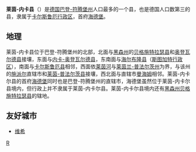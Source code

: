 {{noteTA
|G1=DE
|G2=Landkreis
}}

{{德国县级行政单位
| 县徽图 = Image:COA Rhein-Neckar-Kreis.svg
| 在德国内的位置图 = Image:Lage des Rhein-Neckar-Kreises in Deutschland.png
| 所属联邦州 = 巴登-符腾堡州
| 所属行政区 = 卡尔斯鲁厄行政区
| 首府 = 海德堡
| 面积 = 1061.72
| 人口 = 548,355
| 统计时间 = 2019年12月31日
| 人口密度 = 520
| 汽车牌号 = HD
| 下设城镇 = 17个市、37个镇
| 政府地址 = Kurfürstenanlage 38-40<br />69115 Heidelberg
| 政府网站 = www.rhein-neckar-kreis.de
| 在州内的位置图 = File:HD (Lkr) in Baden-Württemberg.svg
}}

'''莱茵-内卡县'''（{{lang-de|Rhein-Neckar-Kreis}}）是[[德国|德国]][[巴登-符腾堡州|巴登-符腾堡州]]人口最多的一个县，也是德国人口数第三的县，隶属于[[卡尔斯鲁厄行政区|卡尔斯鲁厄行政区]]，首府[[海德堡|海德堡]]。

== 地理 ==
莱茵-内卡县位于巴登-符腾堡州的北部，北面与[[黑森州|黑森州]]的[[贝格施特拉瑟县|贝格施特拉瑟县]]和[[奥登瓦尔德县|奥登瓦尔德县]]接壤，东面与[[内卡-奥登瓦尔德县|内卡-奥登瓦尔德县]]，东南面与[[海尔布隆县|海尔布隆县]]（[[斯图加特行政区|斯图加特行政区]]），南面与[[卡尔斯鲁厄县|卡尔斯鲁厄县]]相邻，西面依[[莱茵河|莱茵河]]与[[莱茵兰-普法尔茨州|莱茵兰-普法尔茨州]]为界，与该州的[[施派尔|施派尔]]直辖市和[[莱茵-普法尔茨县|莱茵-普法尔茨县]]接壤，西北面与直辖市[[曼海姆|曼海姆]]相邻。莱茵-内卡尔县的首府[[海德堡|海德堡]]同时也是巴登-符腾堡州的直辖市，海德堡虽然位于莱茵-内卡尔县境内，但行政上并不隶属于莱茵-内卡尔县。莱茵-内卡尔县境内还有[[黑森州|黑森州]][[贝格施特拉瑟县|贝格施特拉瑟县]]的辖地。

==友好城市==
* {{FRA}} [[维希|维希]]
{{巴登-符腾堡州行政区划}}
{{Authority control}}

[[Category:巴登-符腾堡州的县|R]]